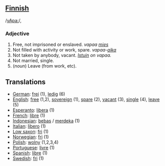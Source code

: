 ==[[Finnish]]==

/[[Pronunciation guide|vApa:]]/, 

===Adjective===

# Free, not imprisoned or enslaved. ''vapaa [[mies]]''
# Not filled with activity or work, spare. ''vapaa-[[aika]]''
# Not taken by anybody, vacant. ''[[Istuin]] on vapaa.''
# Not married, single.
# (''noun'') Leave (from work, etc).

==Translations==
*[[German]]: [[frei]] (1), [[ledig]] (6)
*[[English]]: [[free]] (1,2), [[sovereign]] (1), [[spare]] (2), [[vacant]] (3), [[single]] (4), [[leave]] (5)
*[[Esperanto]]: [[libera]] (1)
*[[French]]: [[libre]] (1)
*[[Indonesian]]: [[bebas]] / [[merdeka]] (1)
*[[Italian]]: [[lìbero]] (1)
*[[Low saxon]]: [[fri]] (1)
*[[Norwegian]]: [[fri]] (1)
*[[Polish]]: [[wolny]] (1,2,3,4)
*[[Portuguese]]: [[livre]] (1)
*[[Spanish]]: [[libre]] (1)
*[[Swedish]]: [[fri]] (1)